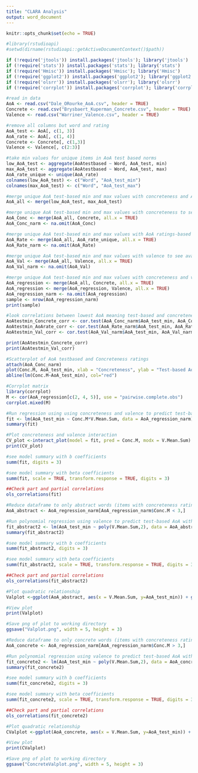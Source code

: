 ```yaml
---
title: "CLARA Analysis"
output: word_document
---
```


```r
knitr::opts_chunk$set(echo = TRUE)
```


```r
#library(rstudioapi)
#setwd(dirname(rstudioapi::getActiveDocumentContext()$path))

if (!require('jtools')) install.packages('jtools'); library('jtools')
if (!require('stats')) install.packages('stats'); library('stats')
if (!require('Hmisc')) install.packages('Hmisc'); library('Hmisc')
if (!require('ggplot2')) install.packages('ggplot2'); library('ggplot2')
if (!require('olsrr')) install.packages('olsrr'); library('olsrr')
if (!require('corrplot')) install.packages('corrplot'); library('corrplot')


```

```r
#read in data
AoA <- read.csv("Dale_ORourke_AoA.csv", header = TRUE)
Concrete <- read.csv("Brysbaert_Kuperman_Concrete.csv", header = TRUE)
Valence <- read.csv("Warriner_Valence.csv", header = TRUE)

#remove all columns but word and rating
AoA_test <- AoA[, c(1, 3)]
AoA_rate <- AoA[, c(1, 4)]
Concrete <- Concrete[, c(1,3)]
Valence <- Valence[, c(2:3)]

#take min values for unique items in AoA test based norms
low_AoA_test <- aggregate(AoAtestbased ~ Word, AoA_test, min)
max_AoA_test <- aggregate(AoAtestbased ~ Word, AoA_test, max)
AoA_rate_unique <- unique(AoA_rate)
colnames(low_AoA_test) <- c("Word", "AoA_test_min")
colnames(max_AoA_test) <- c("Word", "AoA_test_max")

#merge unique AoA test-based min and max values with concreteness and AoA ratings to see availability
AoA_all <- merge(low_AoA_test, max_AoA_test)

#merge unique AoA test-based min and max values with concreteness to see availability
AoA_Conc <- merge(AoA_all, Concrete, all.x = TRUE)
AoA_Conc_narm <- na.omit(AoA_Conc)

#merge unique AoA test-based min and max values with AoA ratings-based to see availability
AoA_Rate <- merge(AoA_all, AoA_rate_unique, all.x = TRUE)
AoA_Rate_narm <- na.omit(AoA_Rate)

#merge unique AoA test-based min and max values with valence to see availability
AoA_Val <- merge(AoA_all, Valence, all.x = TRUE)
AoA_Val_narm <- na.omit(AoA_Val)

#merge unique AoA test-based min and max values with concreteness and valence to see availability
AoA_regression <- merge(AoA_all, Concrete, all.x = TRUE)
AoA_regression <- merge(AoA_regression, Valence, all.x = TRUE)
AoA_regression_narm <- na.omit(AoA_regression)
sample <- nrow(AoA_regression_narm)
print(sample)

#look correlations between lowest AoA meaning test-based and concreteness and valence
AoAtestmin_Concrete_corr <- cor.test(AoA_Conc_narm$AoA_test_min, AoA_Conc_narm$Conc.M)
AoAtestmin_AoArate_corr <- cor.test(AoA_Rate_narm$AoA_test_min, AoA_Rate_narm$AoArating)
AoAtestmin_Val_corr <- cor.test(AoA_Val_narm$AoA_test_min, AoA_Val_narm$V.Mean.Sum)

print(AoAtestmin_Concrete_corr)
print(AoAtestmin_Val_corr)

#Scatterplot of AoA testbased and Concreteness ratings
attach(AoA_Conc_narm)
plot(Conc.M, AoA_test_min, xlab = "Concreteness", ylab = "Test-based AoA", pch=20)
abline(lm(Conc.M~AoA_test_min), col="red")

#Corrplot matrix
library(corrplot)
M <- cor(AoA_regression[c(2, 4, 5)], use = "pairwise.complete.obs")
corrplot.mixed(M)
```

```r
#Run regression using using concreteness and valence to predict test-based AoA
fit <- lm(AoA_test_min ~ Conc.M*V.Mean.Sum, data = AoA_regression_narm)
summary(fit)

#Plot concreteness and valence interaction
CV_plot <-interact_plot(model = fit, pred = Conc.M, modx = V.Mean.Sum)
print(CV_plot)

#see model summary with b coefficients
summ(fit, digits = 3)

#see model summary with beta coefficients 
summ(fit, scale = TRUE, transform.response = TRUE, digits = 3)

##Check part and partial correlations
ols_correlations(fit)
```

```r
#Reduce dataframe to only abstract words (items with concreteness rating less than 3)
AoA_abstract <- AoA_regression_narm[AoA_regression_narm$Conc.M < 3,]

#Run polynomial regression using valence to predict test-based AoA with second-order (quadratic) term
fit_abstract2 <- lm(AoA_test_min ~ poly(V.Mean.Sum,2), data = AoA_abstract)
summary(fit_abstract2)

#see model summary with b coefficients
summ(fit_abstract2, digits = 3)

#see model summary with beta coefficients 
summ(fit_abstract2, scale = TRUE, transform.response = TRUE, digits = 3)

##Check part and partial correlations
ols_correlations(fit_abstract2)

#Plot quadratic relationship
Valplot <-ggplot(AoA_abstract, aes(x = V.Mean.Sum, y=AoA_test_min)) + geom_point(color = "grey", size = .5, alpha = .5) + stat_smooth(se = T, method = 'lm', formula = y~poly(x,2), color = "red") + theme_classic() + labs(x = "Valence", y = "Test-based AoA") + ggtitle("Abstract words") + theme(plot.title = element_text(hjust = 0.5))

#View plot
print(Valplot)

#Save png of plot to working directory
ggsave("Valplot.png", width = 5, height = 3)

```

```r
#Reduce dataframe to only concrete words (items with concreteness rating greater than 3)
AoA_concrete <- AoA_regression_narm[AoA_regression_narm$Conc.M > 3,]

#Run polynomial regression using valence to predict test-based AoA with second-order (quadratic) term
fit_concrete2 <- lm(AoA_test_min ~ poly(V.Mean.Sum,2), data = AoA_concrete)
summary(fit_concrete2)

#see model summary with b coefficients
summ(fit_concrete2, digits = 3)

#see model summary with beta coefficients 
summ(fit_concrete2, scale = TRUE, transform.response = TRUE, digits = 3)

##Check part and partial correlations
ols_correlations(fit_concrete2)

#Plot quadratic relationship
CValplot <-ggplot(AoA_concrete, aes(x = V.Mean.Sum, y=AoA_test_min)) + geom_point(color = "grey", size = .5, alpha = .5) + stat_smooth(se = T, method = 'lm', formula = y~poly(x,2), color = "red") + theme_classic() + labs(x = "Valence", y = "Test-based AoA") + ggtitle("Concrete words") + theme(plot.title = element_text(hjust = 0.5))

#View plot
print(CValplot)

#Save png of plot to working directory
ggsave("ConcreteValplot.png", width = 5, height = 3)
```

